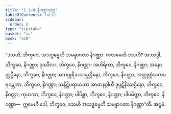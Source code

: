 ```yaml
---
title: "2.3.8 နိဂဏ္ဌသုတ္တ"
tableOfContents: false
sidebar:
  order: 8
type: "tipitaka"
basket: "su"
book: "a10"
---
```



<DynamicBreadcrumb />

<Division number="78" book="a10" e="ch" v="17" p="375">

<Paragraph number="601" book="a10">
“ဒသဟိ, ဘိက္ခဝေ, အသဒ္ဓမ္မေဟိ သမန္နာဂတာ နိဂဏ္ဌာ. ကတမေဟိ ဒသဟိ? အဿဒ္ဓါ, ဘိက္ခဝေ, နိဂဏ္ဌာ; ဒုဿီလာ, ဘိက္ခဝေ, နိဂဏ္ဌာ; အဟိရိကာ, ဘိက္ခဝေ, နိဂဏ္ဌာ; အနောတ္တပ္ပိနော, ဘိက္ခဝေ, နိဂဏ္ဌာ; အသပ္ပုရိသသမ္ဘတ္တိနော, ဘိက္ခဝေ, နိဂဏ္ဌာ; အတ္တုက္ကံသကပရဝမ္ဘကာ, ဘိက္ခဝေ, နိဂဏ္ဌာ; သန္ဒိဋ္ဌိပရာမာသာ အာဓာနဂ္ဂါဟီ ဒုပ္ပဋိနိဿဂ္ဂိနော, ဘိက္ခဝေ, နိဂဏ္ဌာ; ကုဟကာ, ဘိက္ခဝေ, နိဂဏ္ဌာ; ပါပိစ္ဆာ, ဘိက္ခဝေ, နိဂဏ္ဌာ; ပါပမိတ္တာ, ဘိက္ခဝေ, နိဂဏ္ဌာ—  ဣမေဟိ ခေါ, ဘိက္ခဝေ, ဒသဟိ အသဒ္ဓမ္မေဟိ သမန္နာဂတာ နိဂဏ္ဌာ”တိ.

</Paragraph>
</Division>

<Paragraph number="602" type="center" book="a10">
အဋ္ဌမံ.
</Paragraph>
